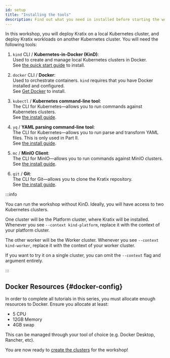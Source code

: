 ```yaml
---
id: setup
title: "Installing the tools"
description: Find out what you need in installed before starting the workshop
---
```


In this workshop, you will deploy Kratix on a local Kubernetes cluster, and deploy
Kratix workloads on another Kubernetes cluster. You will need the following
tools:

1. `kind` CLI / **Kubernetes-in-Docker (KinD)**: <br />
  Used to create and manage local Kubernetes clusters in Docker. <br />
  See [the quick start guide](https://kind.sigs.k8s.io/docs/user/quick-start/) to install.

1. `docker` CLI / **Docker**: <br /> Used to orchestrate containers. `kind`
   requires that you have Docker installed and configured. <br /> See [Get
   Docker](https://docs.docker.com/get-docker/) to install.

1. `kubectl` / **Kubernetes command-line tool**: <br /> The CLI for
   Kubernetes&mdash;allows you to run commands against Kubernetes clusters. <br
   /> See [the install guide](https://kubernetes.io/docs/tasks/tools/#kubectl).

1. `yq` / **YAML parsing command-line tool**: <br /> The CLI for
   Kubernetes&mdash;allows you to run parse and transform YAML files. This is only used in Part II. <br
   /> See [the install guide](https://github.com/mikefarah/yq#install).

1. `mc` / **MinIO Client**: <br /> The CLI for MinIO&mdash;allows you to run commands against MinIO clusters. <br
   /> See [the install guide](https://docs.min.io/docs/minio-client-quickstart-guide.html).

1. `git` / **Git**: <br /> The CLI for Git&mdash;allows you to clone the Kratix repository. <br
   /> See [the install guide](https://git-scm.com/book/en/v2/Getting-Started-Installing-Git).

:::info

You can run the workshop without KinD. Ideally, you will have access to two
Kubernetes clusters.

One cluster will be the Platform cluster, where Kratix will be installed.
Whenever you see `--context kind-platform`, replace it with the context of your
platform cluster.

The other worker will be the Worker cluster. Whenever you see `--context
kind-worker`, replace it with the context of your worker cluster.

If you want to try it on a single cluster, you can omit the `--context` flag and
argument entirely.

:::

## Docker Resources {#docker-config}

In order to complete all tutorials in this series, you must allocate enough
resources to Docker. Ensure you allocate at least:

* 5 CPU
* 12GB Memory
* 4GB swap

This can be managed through your tool of choice (e.g. Docker Desktop, Rancher, etc).

You are now ready to [create the clusters](./create-clusters) for the workshop!
